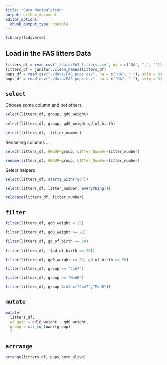 ```yaml
---
title: "Data Manipulation"
output: github_document
editor_options: 
  chunk_output_type: console
---
```


```r
library(tidyverse)
```

## Load in the FAS litters Data

```r
litters_df = read_csv("./data/FAS_litters.csv", na = c("NA", ".", ""))
litters_df = janitor::clean_names(litters_df)
pups_df = read_csv("./data/FAS_pups.csv", na = c("NA", "."), skip = 3)
pups_df = read_csv("./data/FAS_pups.csv", na = c("NA", "."), skip = 3)
```

## `select`

Choose some column and not others.

```r
select(litters_df, group, gd0_weight)
```

```r
select(litters_df, group, gd0_weight:gd_of_birth)
```

```r
select(litters_df, -litter_number)
```

Renaming columns ...

```r
select(litters_df, GROUP=group, LITTer_NumBer=litter_number)
```

```r
rename(litters_df, GROUP=group, LITTer_NumBer=litter_number)
```

Select helpers

```r
select(litters_df, starts_with("gd"))
```

```r
select(litters_df, litter_number, everything())
```

```r
relocate(litters_df, litter_number)
```

## `filter`

```r
filter(litters_df, gd0_weight < 22)
```

```r
filter(litters_df, gd0_weight >= 22)
```

```r
filter(litters_df, gd_of_birth == 20)
```

```r
filter(litters_df, !(gd_of_birth == 20))
```

```r
filter(litters_df, gd0_weight >= 22, gd_of_birth == 20)
```

```r
filter(litters_df, group == "Con7")
```

```r
filter(litters_df, group == "Mod8")
```

```r
filter(litters_df, group %in% c("Con7","Mod8"))
```

## `mutate`

```r
mutate(
  litters_df, 
  wt_gain = gd18_weight - gd0_weight,
  group = str_to_lower(group)
  )
```


## `arrrange`

```r
arrange(litters_df, pups_born_alive)
```

